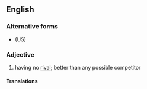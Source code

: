 ==English==

===Alternative forms===
* {{l|en|unrivaled}} (US)

===Adjective===
{{en-adj|-}}

# {{lb|en|British spelling}} having no [[rival]]; better than any possible competitor

====Translations====
{{trans-see|unrivalled|unrivaled}}